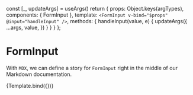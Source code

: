 
<Meta title="MDX/FormInput" component={FormInput} />

  const [_, updateArgs] = useArgs()
  return {
    props: Object.keys(argTypes),
    components: { FormInput },
    template: `
        <FormInput v-bind="$props" @input="handleInput" />
    `,
    methods: {
      handleInput(value, e) {
        updateArgs({
          ...args,
          value,
        })
      }
    }
  }
};

# FormInput

With `MDX`, we can define a story for `FormInput` right in the middle of our
Markdown documentation.

<Canvas>
  <Story 
    name="FormInput"
    inline={false}
    args={{
      placeholder: 'Type your e-mail here',
      float_label: 'E-mail',
    }}
  >
    {Template.bind({})}
  </Story>
</Canvas>

<ArgsTable of={FormInput} />